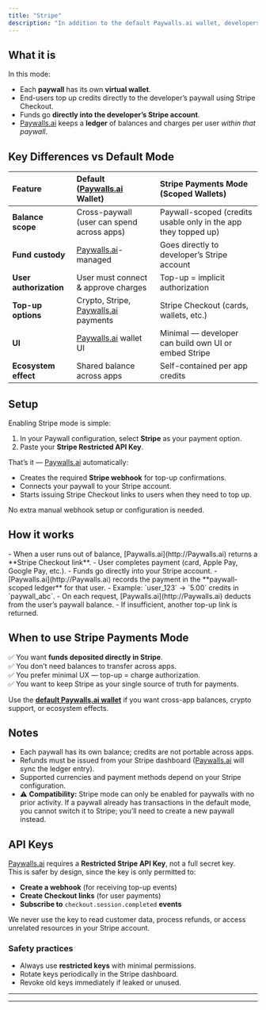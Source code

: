 ```yaml
---
title: "Stripe"
description: "In addition to the default Paywalls.ai wallet, developers can enable Stripe-based payments mode."
---
```


## What it is

In this mode:

- Each **paywall** has its own **virtual wallet**.
- End-users top up credits directly to the developer’s paywall using Stripe Checkout.
- Funds go **directly into the developer’s Stripe account**.
- [Paywalls.ai](http://Paywalls.ai) keeps a **ledger** of balances and charges per user _within that paywall_.

## Key Differences vs Default Mode

| Feature                | Default ([Paywalls.ai](http://Paywalls.ai) Wallet)         | Stripe Payments Mode (Scoped Wallets)                          |
| :--------------------- | :--------------------------------------------------------- | :------------------------------------------------------------- |
| **Balance scope**      | Cross-paywall (user can spend across apps)                 | Paywall-scoped (credits usable only in the app they topped up) |
| **Fund custody**       | [Paywalls.ai](http://Paywalls.ai)-managed                  | Goes directly to developer’s Stripe account                    |
| **User authorization** | User must connect & approve charges                        | Top-up = implicit authorization                                |
| **Top-up options**     | Crypto, Stripe, [Paywalls.ai](http://Paywalls.ai) payments | Stripe Checkout (cards, wallets, etc.)                         |
| **UI**                 | [Paywalls.ai](http://Paywalls.ai) wallet UI                | Minimal — developer can build own UI or embed Stripe           |
| **Ecosystem effect**   | Shared balance across apps                                 | Self-contained per app credits                                 |

## Setup

Enabling Stripe mode is simple:

1. In your Paywall configuration, select **Stripe** as your payment option.
2. Paste your **Stripe Restricted API Key**.

That’s it — [Paywalls.ai](http://Paywalls.ai) automatically:

- Creates the required **Stripe webhook** for top-up confirmations.
- Connects your paywall to your Stripe account.
- Starts issuing Stripe Checkout links to users when they need to top up.

No extra manual webhook setup or configuration is needed.

## How it works

<Steps>
  <Step title="Top-up">
    - When a user runs out of balance, [Paywalls.ai](http://Paywalls.ai) returns a **Stripe Checkout link**.
    - User completes payment (card, Apple Pay, Google Pay, etc.).
    - Funds go directly into your Stripe account.
  </Step>
  <Step title="Ledger entry">
    - [Paywalls.ai](http://Paywalls.ai) records the payment in the **paywall-scoped ledger** for that user.
    - Example: `user_123` → `5.00` credits in `paywall_abc`.
  </Step>
  <Step title="Spending">
    - On each request, [Paywalls.ai](http://Paywalls.ai) deducts from the user’s paywall balance.
    - If insufficient, another top-up link is returned.
  </Step>
</Steps>

## When to use Stripe Payments Mode

✅ You want **funds deposited directly in Stripe**.\
✅ You don’t need balances to transfer across apps.\
✅ You prefer minimal UX — top-up = charge authorization.\
✅ You want to keep Stripe as your single source of truth for payments.

Use the [******default Paywalls.ai wallet******](http://Paywalls.ai) if you want cross-app balances, crypto support, or ecosystem effects.

## Notes

- Each paywall has its own balance; credits are not portable across apps.
- Refunds must be issued from your Stripe dashboard ([Paywalls.ai](http://Paywalls.ai) will sync the ledger entry).
- Supported currencies and payment methods depend on your Stripe configuration.
- ⚠️ **Compatibility:** Stripe mode can only be enabled for paywalls with no prior activity. If a paywall already has transactions in the default mode, you cannot switch it to Stripe; you’ll need to create a new paywall instead.

## API Keys

[Paywalls.ai](http://Paywalls.ai) requires a **Restricted Stripe API Key**, not a full secret key.\
This is safer by design, since the key is only permitted to:

- **Create a webhook** (for receiving top-up events)
- **Create Checkout links** (for user payments)
- **Subscribe to** `checkout.session.completed` **events**

We never use the key to read customer data, process refunds, or access unrelated resources in your Stripe account.

### Safety practices

- Always use **restricted keys** with minimal permissions.
- Rotate keys periodically in the Stripe dashboard.
- Revoke old keys immediately if leaked or unused.

---

---